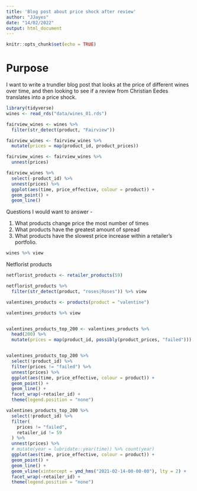 ```yaml
---
title: 'Blog post about price shock after review'
author: "JJayes"
date: "14/02/2022"
output: html_document
---
```


```r
knitr::opts_chunk$set(echo = TRUE)
```

# Purpose

I want to write a trundler blog post that looks at the price of different wines over time, and then looking to see if a review from Christian Eedes translates into a price shock. 

```r
library(tidyverse)
wines <- read_rds("data/wines_01.rds")

```

```r
fairview_wines <- wines %>% 
  filter(str_detect(product, "Fairview"))
```

```r
fairview_wines <- fairview_wines %>% 
  mutate(prices = map(product_id, product_prices))

fairview_wines <- fairview_wines %>% 
  unnest(prices)

fairview_wines %>% 
  select(-product_id) %>% 
  unnest(prices) %>% 
  ggplot(aes(time, price_effective, colour = product)) +
  geom_point() +
  geom_line()
```

Questions I would want to answer -

1. What products change price the most number of times
2. What products have the greatest amount of spread
3. What products have the slowest price increase within a retailer's portfolio.



```r
wines %>% view
```



Netflorist products


```r
netflorist_products <- retailer_products(59)
```


```r
netflorist_products %>% 
  filter(str_detect(product, "roses|Roses")) %>% view
```


```r
valentines_products <- products(product = "valentine")

valentines_products %>% view


valentines_products_top_200 <- valentines_products %>% 
  head(200) %>% 
  mutate(prices = map(product_id, possibly(product_prices, "failed")))


valentines_products_top_200 %>% 
  select(!product_id) %>% 
  filter(prices != "failed") %>% 
  unnest(prices) %>% 
  ggplot(aes(time, price_effective, colour = product)) +
  geom_point() +
  geom_line() +
  facet_wrap(~retailer_id) +
  theme(legend.position = "none")
```


```r
valentines_products_top_200 %>%
  select(!product_id) %>%
  filter(
    prices != "failed",
    retailer_id != 59
  ) %>%
  unnest(prices) %>%
  # mutate(year = lubridate::year(time)) %>% count(year)
  ggplot(aes(time, price_effective, colour = product)) +
  geom_point() +
  geom_line() +
  geom_vline(xintercept = ymd_hms("2021-02-14-00-00-00"), lty = 2) +
  facet_wrap(~retailer_id) +
  theme(legend.position = "none")
```

